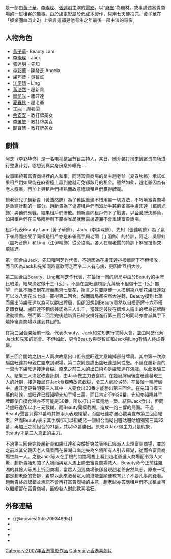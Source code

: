 {{unreferenced|time=2013-12-22T11:43:43+00:00}}
{{Infobox Film
| name               = 嚦咕嚦咕對對碰
| original_name      = ''{{lang|en|House of Mahjong}}''
| image              = 
| caption            = 
| producer           = 伍健雄
| producer_2         = 黎志豪
| director           = [[麥子善|麥子善]]
| writer             = 林超榮、闞震宇<br>劉家明、鄭成武
| starring           = [[黃子華|黃子華]]<br>[[李璨琛|李璨琛]]<br>[[張達明_(演員)|張達明]]
| music              = 溫浩傑
| cinematography     = 董偉強
| editing            = 鍾煒釗
| production_company = 老友記電影創作室有限公司
| distributor        = [[世界創作室有限公司|世界創作室有限公司]]
| country            = {{香港電影產地}}
| released           = {{film date|2007|2|1}}
| language           = 粵語
| imdb_id            = tt0934895
}}

{{engname|《嚦咕嚦咕對對碰》|''House of Mahjong''}}是一部由[[黃子華|黃子華]]、[[李璨琛|李璨琛]]、[[張達明_(演員)|張達明]]主演的[[電影|電影]]，以“[[麻雀|麻雀]]”為題材。故事講述富貴商場的一班租客的趣事。由於該電影屬於低成本製作，只用七天便拍完。黃子華在「娛樂圈血肉史2」上笑言這部是他有生之年最後一部主演的電影。

== 人物角色 ==
*[[黃子華|黃子華]]- Beauty Lam
*[[李璨琛|李璨琛]] - Jack
*[[張達明_(演員)|張達明]] - 先知
*[[李彩華|李彩華]] - 陳發芝 Angela
*[[盧巧音|盧巧音]] - 吳智虹
*[[江伊晴|江伊晴]] - Ling
*[[黃浩然_(演員)|黃浩然]] - 趙新貴
*[[鄒凱光|鄒凱光]] - 廬旺達
*[[夏春秋|夏春秋]] - 趙老爺
*[[丁羽|丁羽]] - 周老闆
*[[余安安|余安安]] - 教打牌美女
*[[李蕙敏|李蕙敏]] - 教打牌美女
*[[關寶慧|關寶慧]] - 教打牌美女

==劇情==
阿芝（李彩华饰）是一名电视整蛊节目主持人，某日，她乔装打扮来到富贵商场进行整蛊计划，哪想到真实身份意外曝光 ...

故事圍繞著富貴商場裡的人和事，同時富貴商場的業主趙老爺（夏春秋飾）承諾如果租戶們如果能在麻雀檯上贏到他就可免卻該月的租金。雖然如此，趙老爺因為有老人癡呆，再加上與租戶們相熟而故意禮讓租戶們贏得牌局。

趙老爺兒子趙新貴（黃浩然飾）為了舊區重建不惜用盡一切方法，不巧地富貴商場是重建計劃的一部分。趙新貴為了逼遷租戶們而派助手兼麻雀高手盧旺達（鄒凱光飾）與他們應戰，結果租戶們慘敗。趙新貴向租戶們下了戰書，以[[港式臺灣麻雀|台灣牌]]決勝負，如果租戶們在三局兩勝制下贏得雀局就無需逼遷兼不會重建富貴商場。

租戶代表Beauty Lam（黃子華飾）、Jack（李燦琛飾）、先知（張達明飾）為了贏下雀局而接受了同樣是租戶亦是麻雀高手周老闆（丁羽飾）的特訓，阿芝、吳智虹（盧巧音飾）和Ling（江伊晴飾）從旁協助。各人在周老闆的特訓下麻雀技術突飛猛進。

第一回合由Jack、先知和阿芝作代表，不過因為在盧旺達挑撥離間下不但慘敗，而且因為Jack和先知同時喜歡阿芝而令二人有心病，更因此互相大吵。

第二回合由Beauty、Ling和阿芝作代表，在最後一圈的牌局中由於Beauty的手牌比較差，結果決定做十三-{么}-。不過在盧旺達槓斷九萬後不但做十三-{么}-無望，而且不斷摸到花牌而集齊七隻花，換言之只要隨便一人摸到第八隻花盧旺達就可以以八隻花或七搶一贏得第二回合。然而牌局卻突然大逆轉，Beauty摸到七萬而露出時盧旺達以為可以勝出牌局，但卻沒想到Beauty竟然以自摸奇牌十六不搭奇蹟食糊。盧旺達不相信兼認為三人出千，當確定最後在牌堆未露出的牌為花牌時激動噴血。然而第二回合完後趙新貴已經安排好進行第三回合的同時亦會派其手下燒掉富貴商場以達到其目的。

在第三回合開始前一晚，代表Beauty、Jack和先知進行誓師大會，並由阿芝化解Jack和先知的誤會。不但如此，更令Beauty與吳智虹和Jack與Ling有情人終成眷屬。

第三回合開始之初三人兩次故意出口術令盧旺達大意輸掉部分牌局。其中第一次欺騙盧旺達其母親亡靈來到現場，第二次則是講出盧旺達是同性戀。不過在趙新貴的一聲令下盧旺達接連食糊。原來之前三人的出口術均是盧旺達在演戲，以此欺騙三人。結果三人決定改變計劃，由Jack做主力去食糊。在幾局牌局後盧旺達發現三人的計劃，接連幾局在Jack食糊時故意截糊，令三人處於劣勢。在最後一輪牌局中，盧旺達更聲明要三人其中一人要食出30番才能勝出第三回合。在先知自摸三萬的時候，盧旺達已經知曉先知手摸三萬，而且肯定不夠30番。先知亦知曉其手牌即使自摸食糊亦不可能是30番，所以打出三萬盡地一煲。結果Jack食出，但同時盧旺達卻以小三元截糊，而Beauty同樣截糊，造成一炮三響的局面。不過Beauty聲言只得21番時其餘兩人表現絕望，而盧旺達亦滿心歡喜宣布第三回合結束。然而Beauty表示其手牌卻可以組成另一個組合而砌出嚦咕嚦咕加獨獨三萬32番，再加上之前組合的21番，共以53番勝出。原來以Jack做主力只是假象，Beauty才是三人真正的主力。

不過第三回合完後趙新貴和盧旺達卻突然奸笑並表明已經派人去燒富貴商場，並於之前以其父親因老人癡呆而在羅湖口岸走失為名將所有人引去羅湖，從而令富貴商場空無一人。之後Jack等人在手機的閉路電視上看到趙老爺進入商場而令眾人大驚，趙新貴始知闖了大禍而與眾人馬上趕去富貴商場救人，Beauty命令正前往羅湖的其餘人等馬上折回商場，當眾人回到商場後卻發現趙老爺安然無恙。原來一切都是趙老爺的安排，希望以此來激發眾人的潛能並順便教育兒子不要凡事向錢看。趙新貴終於認錯並承諾不會再打富貴商場的主意，趙老爺亦答應租戶們不加租並可以繼續留在富貴商場，最終各人對此歡喜若狂。

==外部連結==
*{{@movies|fhhk70934895}}
*{{hkmdb title|11992}}
*{{Mtime|50679}}
*{{douban}}
*{{imdb title|0934895}}

{{黃子華}}
{{香港賭博電影}}

[[Category:2007年香港電影作品|Category:2007年香港電影作品]]
[[Category:香港喜劇片|Category:香港喜劇片]]